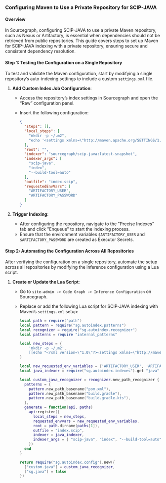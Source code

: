 ### Configuring Maven to Use a Private Repository for SCIP-JAVA

#### Overview
In Sourcegraph, configuring SCIP-JAVA to use a private Maven repository, such as Nexus or Artifactory, is essential when dependencies should not be retrieved from public repositories. This guide covers steps to set up Maven for SCIP-JAVA indexing with a private repository, ensuring secure and consistent dependency resolution.

#### Step 1: Testing the Configuration on a Single Repository

To test and validate the Maven configuration, start by modifying a single repository’s auto-indexing settings to include a custom `settings.xml` file.

1. **Add Custom Index Job Configuration**:
   - Access the repository’s index settings in Sourcegraph and open the “Raw” configuration panel.
   - Insert the following configuration:

     ```json
     {
       "steps": [],
       "local_steps": [
         "mkdir -p ~/.m2",
         "echo '<settings xmlns=\"http://maven.apache.org/SETTINGS/1.0.0\" xmlns:xsi=\"http://www.w3.org/2001/XMLSchema-instance\" xsi:schemaLocation=\"http://maven.apache.org/SETTINGS/1.0.0 https://maven.apache.org/xsd/settings-1.0.0.xsd\"> <servers> <server> <id>repo</id> <username>$ARTIFACTORY_USER</username> <password>$ARTIFACTORY_PASSWORD</password> </server> </servers> </settings>' > ~/.m2/settings.xml"
       ],
       "root": "",
       "indexer": "sourcegraph/scip-java:latest-snapshot",
       "indexer_args": [
         "scip-java",
         "index",
         "--build-tool=auto"
       ],
       "outfile": "index.scip",
       "requestedEnvVars": [
         "ARTIFACTORY_USER",
         "ARTIFACTORY_PASSWORD"
       ]
     }
     ```

2. **Trigger Indexing**:
   - After configuring the repository, navigate to the "Precise Indexes" tab and click "Enqueue" to start the indexing process.
   - Ensure that the environment variables `$ARTIFACTORY_USER` and `$ARTIFACTORY_PASSWORD` are created as Executor Secrets.


#### Step 2: Automating the Configuration Across All Repositories

After verifying the configuration on a single repository, automate the setup across all repositories by modifying the inference configuration using a Lua script.

1. **Create or Update the Lua Script**:
   - Go to `site-admin -> Code Graph -> Inference Configuration` on Sourcegraph.
   - Replace or add the following Lua script for SCIP-JAVA indexing with Maven’s `settings.xml` setup:

     ```lua
     local path = require("path")
     local pattern = require("sg.autoindex.patterns")
     local recognizer = require("sg.autoindex.recognizer")
     local patterns = require "internal_patterns"

     local new_steps = {
         'mkdir -p ~/.m2',
         [[echo "<?xml version=\"1.0\"?><settings xmlns=\"http://maven.apache.org/SETTINGS/1.0.0\"><servers><server><id>repo</id><username>$ARTIFACTORY_USER</username><password>$ARTIFACTORY_PASSWORD</password></server></servers></settings>" > ~/.m2/settings.xml]]
     }

     local new_requested_env_variables = {'ARTIFACTORY_USER', 'ARTIFACTORY_PASSWORD'}
     local java_indexer = require("sg.autoindex.indexes").get "java"

     local custom_java_recognizer = recognizer.new_path_recognizer {
       patterns = {
         pattern.new_path_basename("pom.xml"),
         pattern.new_path_basename("build.gradle"),
         pattern.new_path_basename("build.gradle.kts"),
       },
       generate = function(api, paths)
         api:register({
           local_steps = new_steps,
           requested_envvars = new_requested_env_variables,
           root = path.dirname(paths[1]),
           outfile = "index.scip",
           indexer = java_indexer,
           indexer_args = { "scip-java", "index", "--build-tool=auto" }
         })
       end
     }

     return require("sg.autoindex.config").new({
       ["custom.java"] = custom_java_recognizer,
       ["sg.java"] = false
     })
     ```
